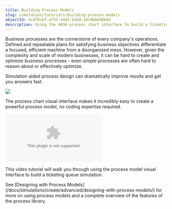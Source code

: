 ```yaml
---
title: Building Process Models
slug: simulation/tutorials/building-process-models
objectId: 4cdfbcbf-a733-44d7-b1bd-14c9b8e96b65
description: Using the HASH process chart interface to build a ticketing queue simulation
---
```


Business processes are the cornerstone of every company's operations. Defined and repeatable plans for satisfying business objectives differentiate a focused, efficient machine from a disorganized mess. However, given the complexity and scale of modern businesses, it can be hard to create and optimize business processes - even simple processes are often hard to reason about or effectively optimize.

Simulation aided process design can dramatically improve results and get you answers fast.

![](https://cdn-us1.hash.ai/site/docs/image%20%2853%29.png)

The process chart visual interface makes it incredibly easy to create a powerful process model, no coding expertise required.

<Embed url="https://youtu.be/1XHZREmn9TA" type="youtube" caption="" />

This video tutorial will walk you through using the process model visual interface to build a ticketing queue simulation.

<Hint style="info">
  See [Designing with Process
  Models](/docs/simulations/create/advanced/designing-with-process-models/) for more on
  using process models and a complete overview of the features of the process
  library.
</Hint>
